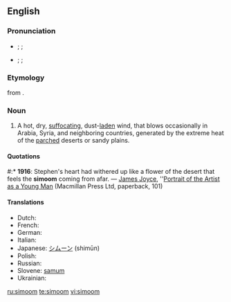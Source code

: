 ==English==
{{wikipedia}}

===Pronunciation===
* {{RP}} {{enPR|/sĭmo͞omʹ/}}; {{IPA|/sɪˈmuːm/}}; {{SAMPA|/sI"mu:m/}}
* {{US}} {{enPR|/sĭmo͞omʹ/}}; {{IPA|/sɪˈmuːm/}}; {{SAMPA|/sI"mu:m/}}

===Etymology===
{{etyl|ar}} {{term|سموم||hot wind|sc=Arab|lang=ar|tr=samūm}} from {{term|سم||to poison|sc=Arab|lang=ar|tr=sámma}}.

===Noun===
{{en-noun}}

# A hot, dry, [[suffocating]], dust-[[laden]] wind, that blows occasionally in Arabia, Syria, and neighboring countries, generated by the extreme heat of the [[parched]] deserts or sandy plains.

====Quotations====
#:* '''1916''': Stephen's heart had withered up like a flower of the desert that feels the '''simoom''' coming from afar. — [[w:James Joyce|James Joyce]], ''[[w:Portrait of the Artist as a Young Man|Portrait of the Artist as a Young Man]] (Macmillan Press Ltd, paperback, 101)

====Translations====
*Dutch: {{t-|nl|samoen|m}}
*French: {{t+|fr|simoun|m}}
*German: {{t-|de|Samum|m}}
*Italian: {{t-|it|simun|m}}
*Japanese: [[シムーン]] (shimūn)
*Polish: {{t|pl|samum|m}}
*Russian: {{t-|ru|самум|tr=samúm|m}}
*Slovene: [[samum]] {{m}}
*Ukrainian: {{t|uk|самум|m}}

[[ru:simoom]]
[[te:simoom]]
[[vi:simoom]]